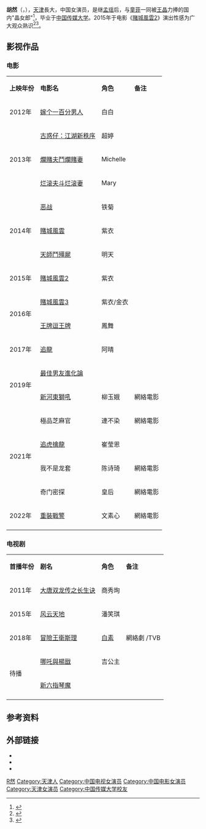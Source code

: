 {{藝人
|姓名 = 胡然
|類型 = 女演員
|圖片 = 
|圖片簡介 = 
|原名 = 
|英文名 = Michelle
|罗马拼音=Hu Ran
|綽號 = 
|民族 = [[漢族|漢族]] 
|國籍 = {{PRC}}
|出生日期 = {{birth_date_and_age|1990|1|15}}
|出生地點 = {{CHN}}[[天津市|天津市]][[滨海新区|滨海新区]]
|職業 = 
|配偶 = 
|教育程度 =[[中国传媒大学|中国传媒大学]] 
|活躍年代 = 2010年代至今
|經紀公司 =星王朝有限公司
|代表作 = [[賭城風雲_(2014年電影)|澳门風雲]]系列
|網站 = 
|IMDb = 6612845
}}
'''胡然'''（{{lang-en|Michelle Hu}}，{{bd|1990年|1月15日}}），[[天津|天津]]長大，中国女演员，是继[[孟瑶_(艺人)|孟瑶]]后，与[[童菲|童菲]]一同被[[王晶|王晶]]力捧的国内"晶女郎"<ref>{{Cite web |url=http://paper.wenweipo.com/2014/01/04/EN1401040019.htm |title=不介意性感演出 胡然心痛伍允龙安志杰 |access-date=2015-05-02 |archive-date=2020-02-23 |archive-url=https://web.archive.org/web/20200223050422/http://paper.wenweipo.com/2014/01/04/EN1401040019.htm |dead-url=no }}</ref>，毕业于[[中国传媒大学|中国传媒大学]]。2015年于电影《[[賭城風雲II|賭城風雲2]]》演出性感为广大观众熟识<ref>{{Cite web |url=http://ent.ifeng.com/a/20150225/42257480_0.shtml |title=《賭城風雲2》激战海陆空 新人胡然傲人身材成亮点 |access-date=2015-05-02 |archive-date=2019-09-10 |archive-url=https://web.archive.org/web/20190910101136/http://ent.ifeng.com/a/20150225/42257480_0.shtml |dead-url=no }}</ref><ref>{{Cite web |url=http://ent.qq.com/a/20150228/042323.htm#p=1 |title=《賭城風雲》票房大热 胡然变霹雳娇娃电爆全场 |access-date=2015-05-02 |archive-date=2017-10-10 |archive-url=https://web.archive.org/web/20171010213739/http://ent.qq.com/a/20150228/042323.htm#p=1 |dead-url=no }}</ref>。

==影视作品==
===电影===
{| class="wikitable"
|- style="background:pink; color:black" align="center"
| '''上映年份''' ||  '''电影名''' || '''角色''' ||'''备注'''
|-
|2012年||[[嫁个一百分男人|嫁个一百分男人]]||白白||
|-
|rowspan="3"|2013年||[[古惑仔：江湖新秩序|古惑仔：江湖新秩序]]||超婷||
|-
|[[爛賭夫鬥爛賭妻|爛賭夫鬥爛賭妻]]||Michelle||
|-
|[[烂滚夫斗烂滚妻|烂滚夫斗烂滚妻]]||Mary||
|-
|rowspan="3"|2014年||[[恶战_(电影)|恶战]]||铁菊||
|-
|[[賭城風雲_(2014年電影)|賭城風雲]]||紫衣||
|-
|[[天師鬥殭屍|天師鬥殭屍]]||明天||
|-
|2015年||[[賭城風雲II|賭城風雲2]]||紫衣||
|-
|rowspan="2"|2016年||[[賭城風雲III|賭城風雲3]]||紫衣/金衣||
|-
|[[王牌逗王牌|王牌逗王牌]]|| 鳳舞||
|-
|2017年||[[追龍_(電影)|追龍]]||阿晴||
|-
|rowspan="2"|2019年||[[最佳男友進化論|最佳男友進化論]]|| ||
|-
|[[新河東獅吼|新河東獅吼]]||柳玉娥 ||網絡電影
|-
|rowspan="4"|2021年||極品芝麻官||連不染||網絡電影
|-
|[[追虎擒龍|追虎擒龍]]|| 崔莹恩 ||
|-
|我不是龙套||陈诗琦 ||網絡電影
|-
|奇门密探||皇后 ||網絡電影
|-
|2022年||[[重裝戰警|重裝戰警]]|| 文素心|| 網絡電影
|-
|}

=== 电视剧 ===
{| class="wikitable"
|- style="background:pink; color:black" align="center"
|'''首播年份'''||'''剧名'''||'''角色'''||'''备注'''
|-
|2011年||[[大唐双龙传之长生诀|大唐双龙传之长生诀]]||商秀珣||
|-
|2015年||[[风云天地|风云天地]]||潘笑琪||
|-
|2018年||[[冒險王衛斯理|冒險王衛斯理]]|| [[白素|白素]]||網絡劇 /TVB
|-
|rowspan="2"|待播||[[哪吒與楊戩|哪吒與楊戩]]||吉公主||
|-
|[[新六指琴魔|新六指琴魔]]||  || 
|-
|}

== 参考资料 ==
{{reflist}}

== 外部链接 ==
* {{Sinaweibo|1882611787}}
* {{douban people}}
* {{hkmdb name|57309}}
{{DEFAULTSORT:H胡}}
[[Category:胡姓|R然]]
[[Category:天津人|Category:天津人]]
[[Category:中国电视女演员|Category:中国电视女演员]]
[[Category:中国电影女演员|Category:中国电影女演员]]
[[Category:天津女演员|Category:天津女演员]]
[[Category:中国传媒大学校友|Category:中国传媒大学校友]]